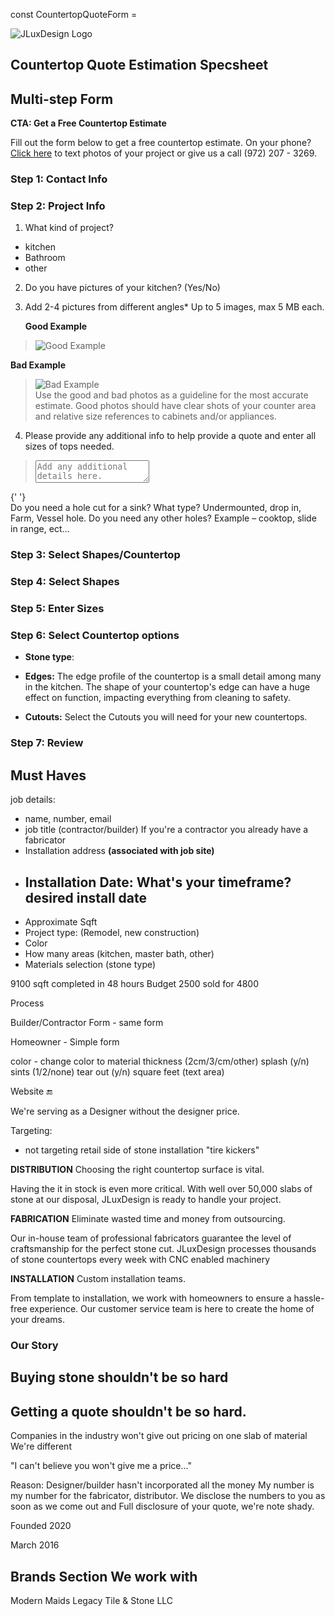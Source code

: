 const CountertopQuoteForm = <ReactHookForm />

<div style={{ padding: '20px', backgroundColor: 'black' }}>

![JLuxDesign Logo](../../assets/img/logos/logo-white.png)

  <h2 className="text-primary"> Countertop Quote Estimation Specsheet</h2>
</div>

<div className="main">
	<ReactHookForm />
</div>

## Multi-step Form

**CTA: Get a Free Countertop Estimate**

Fill out the form below to get a free countertop estimate.
On your phone? <a href="sms://19722073269">Click here</a> to text photos of your project or give us a call (972) 207 - 3269.

### Step 1: Contact Info

### Step 2: Project Info

1. What kind of project?

- kitchen
- Bathroom
- other

<!-- Dependent form fields-->

2. Do you have pictures of your kitchen? (Yes/No)

<!-- Picture Upload tool renders if "Yes" is selected -->

3. Add 2-4 pictures from different angles\*
   Up to 5 images, max 5 MB each.

   **Good Example**

> ![Good Example](https://heyremodelers.com/demo/countertops/wp-content/uploads/2020/04/good.jpg)

**Bad Example**

> ![Bad Example](https://heyremodelers.com/demo/countertops/wp-content/uploads/2020/04/bad.jpg) <br />
> Use the good and bad photos as a guideline for the most accurate estimate. Good photos should have clear shots of your counter area and relative size references to cabinets and/or appliances.

<!-- textarea Element-->

4. Please provide any additional info to help provide a quote and enter all sizes of tops needed.

> <textarea placeholder="Add any additional details here."></textarea>

{' '}
<br />
Do you need a hole cut for a sink? What type? Undermounted, drop in, Farm,
Vessel hole. Do you need any other holes? Example – cooktop, slide in range,
ect…

### Step 3: Select Shapes/Countertop

### Step 4: Select Shapes

### Step 5: Enter Sizes

### Step 6: Select Countertop options

- **Stone type**:

- **Edges:** The edge profile of the countertop is a small detail among many in the kitchen. The shape of your countertop's edge can have a huge effect on function, impacting everything from cleaning to safety.

- **Cutouts:** Select the Cutouts you will need for your new countertops.

### Step 7: Review

## Must Haves

job details:

- name, number, email
- job title (contractor/builder) If you're a contractor you already have a fabricator
- Installation address **(associated with job site)**
- ## Installation Date: What's your timeframe? desired install date
- Approximate Sqft
- Project type: (Remodel, new construction)
- Color
- How many areas (kitchen, master bath, other)
- Materials selection (stone type)

9100 sqft completed in 48 hours
Budget 2500 sold for 4800

Process

Builder/Contractor Form - same form

Homeowner - Simple form

color - change color to material
thickness (2cm/3/cm/other)
splash (y/n)
sints (1/2/none)
tear out (y/n)
square feet (text area)

Website 🔚

We're serving as a Designer without the designer price.

Targeting:

- not targeting retail side of stone installation "tire kickers"

**DISTRIBUTION**
Choosing the right countertop surface is vital.

Having the it in stock is even more critical.
With well over 50,000 slabs of stone at our disposal, JLuxDesign is ready to handle your project.

**FABRICATION**
Eliminate wasted time and money from outsourcing.

Our in-house team of professional fabricators guarantee the level of craftsmanship for the perfect stone cut.
JLuxDesign processes thousands of stone countertops every week with CNC enabled machinery

**INSTALLATION**
Custom installation teams.

From template to installation, we work with homeowners to ensure a hassle-free experience.
Our customer service team is here to create the home of your dreams.

### Our Story

## Buying stone shouldn't be so hard

## Getting a quote shouldn't be so hard.

Companies in the industry won't give out pricing on one slab of material
We're different

"I can't believe you won't give me a price..."

Reason:
Designer/builder hasn't incorporated all the money
My number is my number for the fabricator, distributor.
We disclose the numbers to you as soon as we come out and
Full disclosure of your quote, we're note shady.

Founded 2020

March 2016

## Brands Section We work with

Modern Maids
Legacy Tile & Stone LLC
